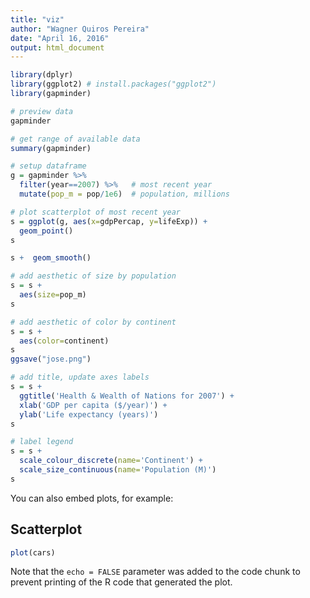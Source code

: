```yaml
---
title: "viz"
author: "Wagner Quiros Pereira"
date: "April 16, 2016"
output: html_document
---
```


```r
library(dplyr)
library(ggplot2) # install.packages("ggplot2")
library(gapminder)

# preview data
gapminder

# get range of available data
summary(gapminder)

# setup dataframe
g = gapminder %>%
  filter(year==2007) %>%   # most recent year 
  mutate(pop_m = pop/1e6)  # population, millions

# plot scatterplot of most recent year 
s = ggplot(g, aes(x=gdpPercap, y=lifeExp)) +
  geom_point()
s

s +  geom_smooth()

# add aesthetic of size by population
s = s + 
  aes(size=pop_m)
s

# add aesthetic of color by continent
s = s + 
  aes(color=continent)
s
ggsave("jose.png")

# add title, update axes labels
s = s + 
  ggtitle('Health & Wealth of Nations for 2007') +
  xlab('GDP per capita ($/year)') +
  ylab('Life expectancy (years)')
s

# label legend
s = s + 
  scale_colour_discrete(name='Continent') +
  scale_size_continuous(name='Population (M)')
s

```

You can also embed plots, for example:

## Scatterplot
```r
plot(cars)
```


Note that the `echo = FALSE` parameter was added to the code chunk to prevent printing of the R code that generated the plot.
